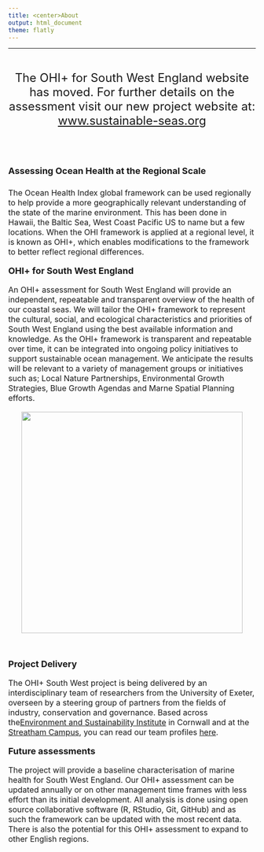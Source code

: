 ```yaml
---
title: <center>About
output: html_document
theme: flatly
---
```


<!--- please edit as needed!--->

----
<br>

<center><font size="5.5">The OHI+ for South West England website has moved. For further details on the assessment visit our new project website at: [www.sustainable-seas.org](https://www.sustainable-seas.org/)</center>  
<br>

<font size="4">**Assessing Ocean Health at the Regional Scale**

<font size="3">The Ocean Health Index global framework can be used regionally to help provide a more geographically relevant understanding of the state of the marine environment. This has been done in Hawaii, the Baltic Sea, West Coast Pacific US to name but a few locations. When the OHI framework is applied at a regional level, it is known as OHI+, which enables modifications to the framework to better reflect regional differences.  


<font size="4"> **OHI+ for South West England**

<font size="3">An OHI+ assessment for South West England will provide an independent, repeatable and transparent overview of the health of our coastal seas. We will tailor the OHI+ framework to represent the cultural, social, and ecological characteristics and priorities of South West England using the best available information and knowledge. As the OHI+ framework is transparent and repeatable over time, it can be integrated into ongoing policy initiatives to support sustainable ocean management. We anticipate the results will be relevant to a variety of management groups or initiatives such as; Local Nature Partnerships, Environmental Growth Strategies, Blue Growth Agendas and Marne Spatial Planning efforts.

<center><img src="images/Regions_blue3.jpg" width="450px"></center>
<br>

<font size="4">**Project Delivery**

<font size="3">The OHI+ South West project is being delivered by an interdisciplinary team of researchers from the University of Exeter, overseen by a steering group of partners from the fields of industry, conservation and governance. Based across the[Environment and Sustainability Institute](https://www.exeter.ac.uk/esi/) in Cornwall and at the [Streatham Campus](https://www.exeter.ac.uk/visit/campuses/streatham/), you can read our team profiles [here](https://www.sustainable-seas.org/team).

 
<font size="4"> **Future assessments**

<font size="3">The project will provide a baseline characterisation of marine health for South West England. Our OHI+ assessment can be updated annually or on other management time frames with less effort than its initial development. All analysis is done using open source collaborative software (R, RStudio, Git, GitHub) and as such the framework can be updated with the most recent data. There is also the potential for this OHI+ assessment to expand to other English regions.




